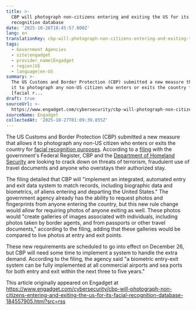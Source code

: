 ```yaml
---
title: >-
  CBP will photograph non-citizens entering and exiting the US for its facial
  recognition database
date: '2025-10-26T18:45:57.000Z'
lang: en
translationKey: cbp-will-photograph-non-citizens-entering-and-exiting-the-us
tags:
  - Government Agencies
  - site|engadget
  - provider_name|Engadget
  - region|US
  - language|en-US
summary: >-
  The US Customs and Border Protection (CBP) submitted a new measure that allows
  it to photograph any non-US citizen who enters or exits the country for
  [facial r...
draft: true
sourceUrl: >-
  https://www.engadget.com/cybersecurity/cbp-will-photograph-non-citizens-entering-and-exiting-the-us-for-its-facial-recognition-database-184557905.html?src=rss
sourceName: Engadget
collectedAt: '2025-10-27T01:09:39.855Z'
---
```

The US Customs and Border Protection (CBP) submitted a new measure that allows it to photograph any non-US citizen who enters or exits the country for [facial recognition purposes](https://www.engadget.com/civil-rights-groups-cbp-facial-recognition-airports-seaports-211020854.html). According to a [filing](https://public-inspection.federalregister.gov/2025-19655.pdf) with the government's Federal Register, CBP and the [Department of Homeland Security](https://www.engadget.com/general/us-homeland-security-will-reportedly-collect-face-scans-of-migrant-kids-133042516.html) are looking to crack down on threats of terrorism, fraudulent use of travel documents and anyone who overstays their authorized stay.

The filing detailed that CBP will "implement an integrated, automated entry and exit data system to match records, including biographic data and biometrics, of aliens entering and departing the United States." The government agency already has the ability to request photos and fingerprints from anyone entering the country, but this new rule change would allow for requiring photos of anyone exiting as well. These photos would "create galleries of images associated with individuals, including photos taken by border agents, and from passports or other travel documents," according to the filing, adding that these galleries would be compared to live photos at entry and exit points.

These new requirements are scheduled to go into effect on December 26, but CBP will need some time to implement a system to handle the extra demand. According to the filing, the agency said "a biometric entry-exit system can be fully implemented at all commercial airports and sea ports for both entry and exit within the next three to five years."

This article originally appeared on Engadget at https://www.engadget.com/cybersecurity/cbp-will-photograph-non-citizens-entering-and-exiting-the-us-for-its-facial-recognition-database-184557905.html?src=rss
